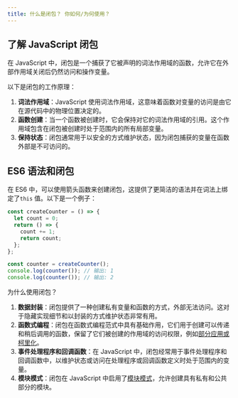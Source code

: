 ```yaml
---
title: 什么是闭包？ 你如何/为何使用？
---
```


## 了解 JavaScript 闭包

在 JavaScript 中，闭包是一个捕获了它被声明的词法作用域的函数，允许它在外部作用域关闭后仍然访问和操作变量。

以下是闭包的工作原理：

1. **词法作用域**：JavaScript 使用词法作用域，这意味着函数对变量的访问是由它在源代码中的物理位置决定的。
1. **函数创建**：当一个函数被创建时，它会保持对它的词法作用域的引用。这个作用域包含在闭包被创建时处于范围内的所有局部变量。
1. **保持状态**：闭包通常用于以安全的方式维护状态，因为闭包捕获的变量在函数外部是不可访问的。

## ES6 语法和闭包

在 ES6 中，可以使用箭头函数来创建闭包，这提供了更简洁的语法并在词法上绑定了`this` 值。以下是一个例子：

```js
const createCounter = () => {
  let count = 0;
  return () => {
    count += 1;
    return count;
  };
};

const counter = createCounter();
console.log(counter()); // 输出: 1
console.log(counter()); // 输出: 2
```

为什么使用闭包？

1. **数据封装**：闭包提供了一种创建私有变量和函数的方式，外部无法访问。这对于隐藏实现细节和以封装的方式维护状态非常有用。
1. **函数式编程**：闭包在函数式编程范式中具有基础作用，它们用于创建可以传递和稍后调用的函数，保留了它们被创建的作用域的访问权限，例如[部分应用或柯里化](https://medium.com/javascript-scene/curry-or-partial-application-8150044c78b8#.l4b6l1i3x)。
1. **事件处理程序和回调函数**：在 JavaScript 中，闭包经常用于事件处理程序和回调函数中，以维护状态或访问在处理程序或回调函数定义时处于范围内的变量。
1. **模块模式**：闭包在 JavaScript 中启用了[模块模式](https://www.patterns.dev/vanilla/module-pattern)，允许创建具有私有和公共部分的模块。
